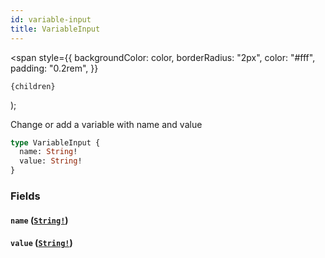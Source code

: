 ```yaml
---
id: variable-input
title: VariableInput
---
```


  <span
    style={{
      backgroundColor: color,
      borderRadius: "2px",
      color: "#fff",
      padding: "0.2rem",
    }}
  >
    {children}
  </span>
);

Change or add a variable with name and value

```graphql
type VariableInput {
  name: String!
  value: String!
}
```

### Fields

#### `name` ([`String!`](/reference/tasklist-api/scalars/string.mdx))

#### `value` ([`String!`](/reference/tasklist-api/scalars/string.mdx))
